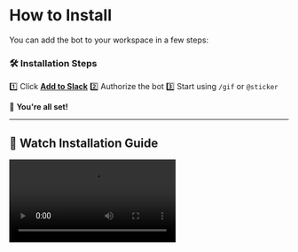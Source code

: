 # How to Install

You can add the bot to your workspace in a few steps:

### 🛠️ **Installation Steps**
1️⃣ Click **[Add to Slack](https://auth.slackstickers.com)**
2️⃣ Authorize the bot
3️⃣ Start using `/gif` or `@sticker`

🎉 **You're all set!**

---

## 🎥 **Watch Installation Guide**
<video src="https://your-video-link.mp4" controls></video>
